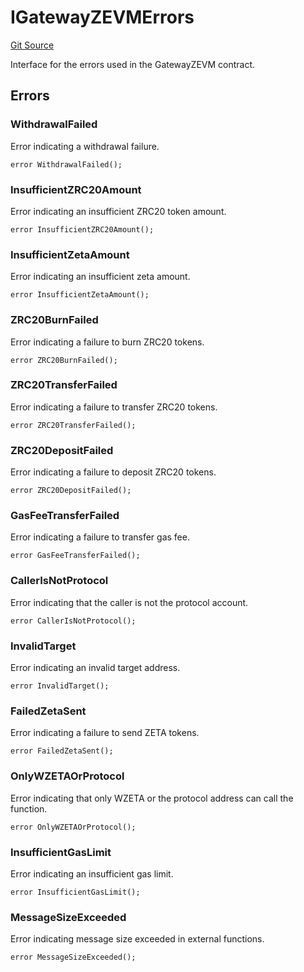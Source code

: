 # IGatewayZEVMErrors
[Git Source](https://github.com/zeta-chain/protocol-contracts/blob/main/v2/contracts/zevm/interfaces/IGatewayZEVM.sol)

Interface for the errors used in the GatewayZEVM contract.


## Errors
### WithdrawalFailed
Error indicating a withdrawal failure.


```solidity
error WithdrawalFailed();
```

### InsufficientZRC20Amount
Error indicating an insufficient ZRC20 token amount.


```solidity
error InsufficientZRC20Amount();
```

### InsufficientZetaAmount
Error indicating an insufficient zeta amount.


```solidity
error InsufficientZetaAmount();
```

### ZRC20BurnFailed
Error indicating a failure to burn ZRC20 tokens.


```solidity
error ZRC20BurnFailed();
```

### ZRC20TransferFailed
Error indicating a failure to transfer ZRC20 tokens.


```solidity
error ZRC20TransferFailed();
```

### ZRC20DepositFailed
Error indicating a failure to deposit ZRC20 tokens.


```solidity
error ZRC20DepositFailed();
```

### GasFeeTransferFailed
Error indicating a failure to transfer gas fee.


```solidity
error GasFeeTransferFailed();
```

### CallerIsNotProtocol
Error indicating that the caller is not the protocol account.


```solidity
error CallerIsNotProtocol();
```

### InvalidTarget
Error indicating an invalid target address.


```solidity
error InvalidTarget();
```

### FailedZetaSent
Error indicating a failure to send ZETA tokens.


```solidity
error FailedZetaSent();
```

### OnlyWZETAOrProtocol
Error indicating that only WZETA or the protocol address can call the function.


```solidity
error OnlyWZETAOrProtocol();
```

### InsufficientGasLimit
Error indicating an insufficient gas limit.


```solidity
error InsufficientGasLimit();
```

### MessageSizeExceeded
Error indicating message size exceeded in external functions.


```solidity
error MessageSizeExceeded();
```

